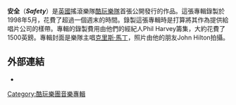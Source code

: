 {{unreferenced|time=2014-03-25T11:45:30+00:00}}
'''安全'''（'''''Safety'''''）是[[英國|英國]]搖滾樂隊[[酷玩樂隊|酷玩樂隊]]首張公開發行的作品。這張專輯錄製於1998年5月，花費了超過一個週末的時間。錄製這張專輯時是打算將其作為提供給唱片公司的樣帶。專輯的錄製費用由他們的經紀人Phil Harvey籌集，大約花費了1500英鎊。專輯封面是樂隊主唱[[克里斯·馬丁|克里斯·馬丁]]，照片由他的朋友John Hilton拍攝。

==外部連結==
*{{official website|http://www.coldplay.com/}}

[[Category:酷玩樂團音樂專輯|Category:酷玩樂團音樂專輯]]